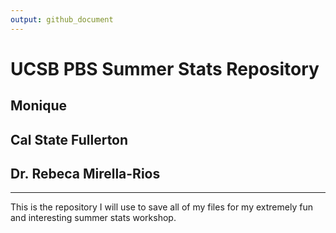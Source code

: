 ```yaml
---
output: github_document
---
```


# UCSB PBS Summer Stats Repository

## Monique
## Cal State Fullerton
## Dr. Rebeca Mirella-Rios

***

This is the repository I will use to save all of my files for my extremely fun and interesting summer stats workshop. 